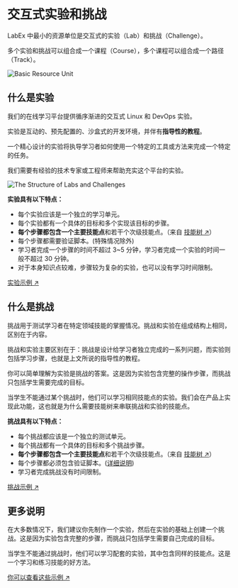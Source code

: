 # 交互式实验和挑战

LabEx 中最小的资源单位是交互式的实验（Lab）和挑战（Challenge）。

多个实验和挑战可以组合成一个课程（Course），多个课程可以组合成一个路径（Track）。

![Basic Resource Unit](.github/assets/basic-resource-unit.png)

## 什么是实验

我们的在线学习平台提供循序渐进的交互式 Linux 和 DevOps 实验。

实验是互动的、预先配置的、沙盒式的开发环境，并伴有**指导性的教程**。

一个精心设计的实验将执导学习者如何使用一个特定的工具或方法来完成一个特定的任务。

我们需要有经验的技术专家或工程师来帮助充实这个平台的实验。

![The Structure of Labs and Challenges](.github/assets/basic-resource-structure.png)

**实验具有以下特点：**

- 每个实验应该是一个独立的学习单元。
- 每个实验都有一个具体的目标和多个实现该目标的步骤。
- **每个步骤都包含一个主要技能点**和若干个次级技能点。（来自 [技能树 ↗](skill-tree)）
- 每个步骤都需要验证脚本。(特殊情况除外)
- 学习者完成一个步骤的时间不超过 3\~5 分钟，学习者完成一个实验的时间一般不超过 30 分钟。
- 对于本身知识点较难，步骤较为复杂的实验，也可以没有学习时间限制。

[实验示例 ↗](https://github.com/labex-labs/scenarios)

## 什么是挑战

挑战用于测试学习者在特定领域技能的掌握情况。挑战和实验在组成结构上相同，区别在于内容。

挑战和实验主要区别在于：挑战是设计给学习者独立完成的一系列问题，而实验则包括学习步骤，也就是上文所说的指导性的教程。

你可以简单理解为实验是挑战的答案。这是因为实验包含完整的操作步骤，而挑战只包括学生需要完成的目标。

当学生不能通过某个挑战时，他们可以学习相同技能点的实验。我们会在产品上实现此功能，这也就是为什么需要技能树来串联挑战和实验的技能点。

**挑战具有以下特点：**

- 每个挑战都应该是一个独立的测试单元。
- 每个挑战都有一个具体的目标和多个挑战步骤。
- **每个步骤都包含一个主要技能点**和若干个次级技能点。（来自 [技能树 ↗](skill-tree)）
- 每个步骤都必须包含验证脚本。([详细说明](how-to-start#verify-script))
- 学习者完成挑战没有时间限制。

[挑战示例 ↗](https://github.com/labex-labs/scenarios)

## 更多说明

在大多数情况下，我们建议你先制作一个实验，然后在实验的基础上创建一个挑战。这是因为实验包含完整的步骤，而挑战只包括学生需要自己完成的目标。

当学生不能通过挑战时，他们可以学习配套的实验，其中包含同样的技能点。这是一个学习和练习技能的好方法。

[你可以查看这些示例 ↗](https://github.com/labex-labs/scenarios/tree/master/python)
